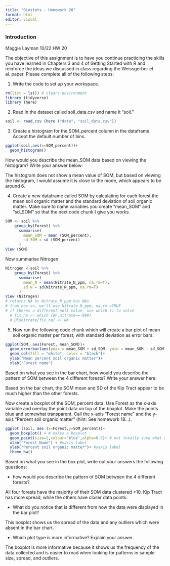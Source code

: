 ```yaml
---
title: "Biostats - Homework 20"
format: html
editor: visual
---
```


### Introduction

Maggie Layman 10/22 HW 20

The objective of this assignment is to have you continue practicing the skills you have learned in Chapters 3 and 4 of Getting Started with R and reinforce the ideas we discussed in class regarding the Weissgerber et al. paper. Please complete all of the following steps:

1.  Write the code to set up your workspace.

```r
rm(list = ls()) # clears environment
library (tidyverse)
library (here)
```

2.  Read in the dataset called soil_data.csv and name it "soil."

```r
soil <- read.csv (here ("data", "soil_data.csv"))
```

3.  Create a histogram for the SOM_percent column in the dataframe. Accept the default number of bins.

```r
ggplot(soil,aes(x=SOM_percent))+
  geom_histogram()
```

How would you describe the mean_SOM data based on viewing the histogram? Write your answer below:

The histogram does not show a mean value of SOM, but based on viewing the histogram, I would assume it is close to the mode, which appears to be around 6.

4.  Create a new dataframe called SOM by calculating for each forest the mean soil organic matter and the standard deviation of soil organic matter. Make sure to name variables you create "mean_SOM" and "sd_SOM" so that the next code chunk I give you works.

```r
SOM <- soil %>% 
    group_by(Forest) %>%
      summarise(
        mean_SOM = mean (SOM_percent),
        sd_SOM = sd (SOM_percent)
      )
View (SOM)

```

Now summarise Nitrogen

```r
Nitrogen <-soil %>%
    group_by(Forest) %>%
      summarise(
        mean_N = mean(Nitrate_N_ppm, na.rm=T),
        sd_N = sd(Nitrate_N_ppm, na.rm=T)
      )
View (Nitrogen)
# returns NA bc Nitrate_N_ppm has NAs
# from now on, we'll use Nitrate_N_ppm, na.rm =TRUE
# if theres a different null value, use which () to solve
  # fix_na <- which (DF,nitrate==-999)
  # DF$nitrate[fix_na] <- NA
```

5.  Now run the following code chunk which will create a bar plot of mean soil organic matter per forest, with standard deviation as error bars.

```r
ggplot(SOM, aes(Forest, mean_SOM))+
  geom_errorbar(aes(ymax = mean_SOM + sd_SOM, ymin = mean_SOM - sd_SOM), width = 0.2)+
  geom_col(fill = "white", color = "black")+
  ylab("Mean percent soil organic matter")+
  xlab("Forest name")

```

Based on what you see in the bar chart, how would you describe the pattern of SOM between the 4 different forests? Write your answer here:

Based on the bar chart, the SOM mean and SD of the Kip Tract appear to be much higher than the other forests.

Now create a boxplot of the SOM_percent data. Use Forest as the x-axis variable and overlay the point data on top of the boxplot. Make the points blue and somewhat transparent. Call the x-axis "Forest name" and the y-axis "Percent soil organic matter" (hint: See homework 18...).

```r
ggplot (soil, aes (x=Forest,y=SOM_percent))+
  geom_boxplot() + # makes a boxplot
  geom_point(size=2,colour='blue',alpha=0.5)+ # not totally sure what overlay point data at the top means, so I'm just going to increase the size of the points
  xlab("Forest Name") + #xaxis label
  ylab("Percent soil organic matter")+ #yaxis label
  theme_bw()

```

Based on what you see in the box plot, write out your answers the following questions:

-   how would you describe the pattern of SOM between the 4 different forests?

All four forests have the majority of their SOM data clustered \<10. Kip Tract has more spread, while the others have closer data points.

-   What do you notice that is different from how the data were displayed in the bar plot?

This boxplot shows us the spread of the data and any outliers which were absent in the bar chart.

-   Which plot type is more informative? Explain your answer.

The boxplot is more informative because it shows us the frequency of the data collected and is easier to read when looking for patterns in sample size, spread, and outliers.
